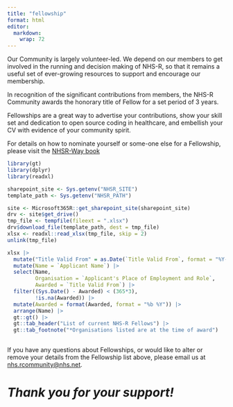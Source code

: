 ```yaml
---
title: "fellowship"
format: html
editor: 
  markdown: 
    wrap: 72
---
```


Our Community is largely volunteer-led. We depend on our members to get
involved in the running and decision making of NHS-R, so that it remains
a useful set of ever-growing resources to support and encourage our
membership.

In recognition of the significant contributions from members, the NHS-R
Community awards the honorary title of Fellow for a set period of 3
years.

Fellowships are a great way to advertise your contributions, show your
skill set and dedication to open source coding in healthcare, and
embellish your CV with evidence of your community spirit.

For details on how to nominate yourself or some-one else for a
Fellowship, please visit the [NHSR-Way
book](https://nhsrway.nhsrcommunity.com/nhsr-fellows.html)

```r
library(gt)
library(dplyr)
library(readxl)

sharepoint_site <- Sys.getenv("NHSR_SITE")
template_path <- Sys.getenv("NHSR_PATH")

site <- Microsoft365R::get_sharepoint_site(sharepoint_site)
drv <- site$get_drive()
tmp_file <- tempfile(fileext = ".xlsx")
drv$download_file(template_path, dest = tmp_file)
xlsx <- readxl::read_xlsx(tmp_file, skip = 2) 
unlink(tmp_file)

xlsx |>
  mutate("Title Valid From" = as.Date(`Title Valid From`, format = "%Y-%m-%d")) |>
  mutate(Name = `Applicant Name`) |>
  select(Name,  
         Organisation = `Applicant's Place of Employment and Role`, 
         Awarded = `Title Valid From`) |>
  filter((Sys.Date() - Awarded) < (365*3),
         !is.na(Awarded)) |>
  mutate(Awarded = format(Awarded, format = "%b %Y")) |>
  arrange(Name) |>
  gt::gt() |>
  gt::tab_header("List of current NHS-R Fellows") |>
  gt::tab_footnote("*Organisations listed are at the time of award")
  

```

If you have any questions about Fellowships, or would like to alter or
remove your details from the Fellowship list above, please email us at
[nhs.rcommunity\@nhs.net](mailto:nhs.rcommunity@nhs.net).

# *Thank you for your support!* 

